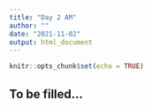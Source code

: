 ```yaml
---
title: "Day 2 AM"
author: ""
date: "2021-11-02"
output: html_document
---
```


```r
knitr::opts_chunk$set(echo = TRUE)
```

## To be filled...
